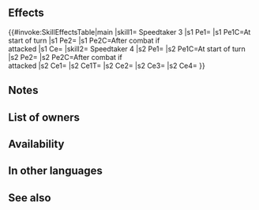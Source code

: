 {{Passive
|name=Speedtaker
|type=B
|exclusive=0
|canUseWeapon={{WeaponList|Physical}}
|canUseMove={{MoveList|Infantry,Flying}}
|properties=random_owner
|1name=Speedtaker 1
|1tagid=SID_速さの吸収1
|1effect=At start of turn, grants Spd【Great Talent】+1 to unit.<br><br>After combat, if unit attacked, grants Spd【Great Talent】+1 to unit.<br><br>Deals damage = 5% of unit's Spd during combat (excluding area-of-effect Specials).<br><br>(This skill grants max of【Great Talent】+5.)<br><br>【Great Talent】<br>Adds value of Great Talent (+X) to specified stats (until end of battle; max value of X is determined by the stat reaching the limit of 99, each stat calculated separately and cannot exceed max value for each skill; stat increases are not treated as Bonus effects).
|1cost=60
|1required=-
|1promotionTier=1
|1promotionRarity=4
|2name=Speedtaker 2
|2tagid=SID_速さの吸収2
|2effect=At start of turn, grants Spd【Great Talent】+1 to unit.<br><br>After combat, if unit attacked, grants Spd【Great Talent】+2 to unit.<br><br>Deals damage = 10% of unit's Spd during combat (excluding area-of-effect Specials).<br><br>(This skill grants max of【Great Talent】+10.)<br><br>【Great Talent】<br>Adds value of Great Talent (+X) to specified stats (until end of battle; max value of X is determined by the stat reaching the limit of 99, each stat calculated separately and cannot exceed max value for each skill; stat increases are not treated as Bonus effects).
|2cost=120
|2promotionTier=1
|2promotionRarity=5
|3name=Speedtaker 3
|3tagid=SID_速さの吸収3
|3effect=At start of turn, grants Spd【Great Talent】+1 to unit.<br><br>After combat, if unit attacked, grants Spd【Great Talent】+3 to unit.<br><br>Deals damage = 15% of unit's Spd during combat (excluding area-of-effect Specials).<br><br>(This skill grants max of【Great Talent】+15.)<br><br>【Great Talent】<br>Adds value of Great Talent (+X) to specified stats (until end of battle; max value of X is determined by the stat reaching the limit of 99, each stat calculated separately and cannot exceed max value for each skill; stat increases are not treated as Bonus effects).
|3cost=240
|3next=-
|4name=Speedtaker 4
|4tagid=SID_速さの吸収4
|4effect=At start of turn, grants Spd【Great Talent】+1 to unit.<br><br>After combat, if unit attacked, grants Spd【Great Talent】+4 to unit.<br><br>Inflicts Spd/Def-4 on foe, unit deals damage = 20% of unit's Spd (excluding area-of-effect Specials), neutralizes unit's penalties to Spd, and neutralizes effects that inflict "Special cooldown charge -X" on unit during combat.<br><br>(This skill grants max of【Great Talent】+20.)<br><br>【Great Talent】<br>Adds value of Great Talent (+X) to specified stats (until end of battle; max value of X is determined by the stat reaching the limit of 99, each stat calculated separately and cannot exceed max value for each skill; stat increases are not treated as Bonus effects).
|4cost=300
}}
==Effects==
{{#invoke:SkillEffectsTable|main
|skill1={{Si|Speedtaker 3}} Speedtaker 3
|s1 Pe1={{Eft|Great Talent|Spd|1|max=15}}
|s1 Pe1C=At start of turn
|s1 Pe2={{Eft|Great Talent|Spd|3|max=15}}
|s1 Pe2C=After combat if<br>{{Tgt|Unit}} attacked
|s1 Ce={{Eft|Damage Boost|15% of {{Tgt|Unit}}'s Spd}}
|skill2={{Si|Speedtaker 4}} Speedtaker 4
|s2 Pe1={{Eft|Great Talent|Spd|1|max=20}}
|s2 Pe1C=At start of turn
|s2 Pe2={{Eft|Great Talent|Spd|4|max=20}}
|s2 Pe2C=After combat if<br>{{Tgt|Unit}} attacked
|s2 Ce1={{Eft|Temporary debuffs|Spd/Def|4}}
|s2 Ce1T={{Tgt|Foe}}
|s2 Ce2={{Eft|Damage Boost|20% of {{Tgt|Unit}}'s Spd}}
|s2 Ce3={{Eft|Neutralize Penalties|Spd}}
|s2 Ce4={{Eft|Neutralize Guard}}
}}

==Notes==
{{Great Talent}}
{{IfUnitAttacked}}
{{DamageBoost}}
{{Temporary debuffs|name=Speedtaker 4}}
{{Penalty neutralization|name=Speedtaker 4}}
{{CooldownChargeMinusNeutralization|name=Speedtaker 4}}
==List of owners==
{{Skill Hero List}}
{{NoInheritHeroes}}

==Availability==
{{PassiveFocusList}}
{{PassiveDistributionList}}
{{PassiveCombatManualList}}
==In other languages==
{{OtherLanguages
|japanese=速さの吸収
|german=Ges.-Dieb
|spanishEU=Ejecución veloz
|spanishLA= Ejecución veloz
|french= Vole-Vitesse
|italian= Suggivelocità
|chineseTW=速度吸收
|portuguese=Drena-rapidez
}}

==See also==
{{See also skills|cond=(Description LIKE '%【Great Talent】%') AND Exclusive='1'}}
{{Passives Navbox|B}}